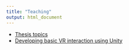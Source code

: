 ```yaml
---
title: "Teaching"
output: html_document
---
```


- [Thesis topics](thesis-topics.html)
- [Developing basic VR interaction using Unity](vr-unity.html)
